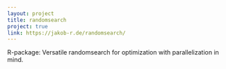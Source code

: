```yaml
---
layout: project
title: randomsearch
project: true
link: https://jakob-r.de/randomsearch/
---
```

R-package: Versatile randomsearch for optimization with parallelization in mind.